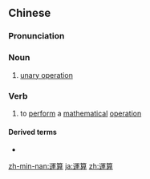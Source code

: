 {{also|运算}}
==Chinese==
{{zh-forms|s=运算}}

===Pronunciation===
{{zh-pron
|m=yùnsuàn
|c=wan6 syun3
|mn=qz,tw,xm,zz:ūn-soàn/qz,tw,xm:ūn-sǹg/zz:ūn-sùiⁿ
|cat=n,v
}}

===Noun===
{{zh-noun}}

# [[unary operation]]

===Verb===
{{zh-verb}}

# {{lb|zh|Advanced Mandarin}} to [[perform]] a [[mathematical]] [[operation]]

====Derived terms====
* {{l|cmn|雲端運算|tr=yúnduān yùnsuàn}}

[[zh-min-nan:運算]]
[[ja:運算]]
[[zh:運算]]